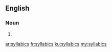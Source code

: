 ==English==

===Noun===
{{head|en|plural}}

# {{plural of|syllabic|lang=en}}

[[ar:syllabics]]
[[fr:syllabics]]
[[ku:syllabics]]
[[my:syllabics]]